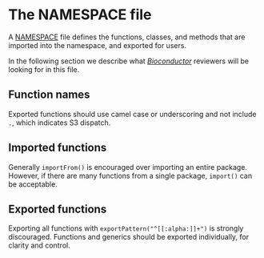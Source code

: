 # The NAMESPACE file {#namespace}

A [NAMESPACE](http://cran.fhcrc.org/doc/manuals/R-exts.html#Package-namespaces) file defines the functions, classes, and methods that are imported into the namespace, and exported for users.

In the following section we describe what [_Bioconductor_](https://bioconductor.org/) reviewers will be looking for in this file.

## Function names

Exported functions should use camel case or underscoring and not include `.`, which indicates S3 dispatch.

## Imported functions

Generally `importFrom()` is encouraged over importing an entire package.
However, if there are many functions from a single package, `import()` can be acceptable.

## Exported functions

Exporting all functions with `exportPattern("^[[:alpha:]]+")` is strongly discouraged.
Functions and generics should be exported individually, for clarity and control.
